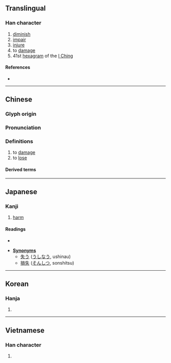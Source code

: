 {{character info/new}}
{{also|损}}<!-- may be replaced by zh-forms -->
==Translingual==

===Han character===
{{Han char|rn=64|rad=手|as=10|sn=13|four=56086|canj=QRBC|ids=⿰扌員}}

# [[diminish]]
# [[impair]]
# [[injure]]
# to [[damage]]
# 41st [[hexagram]] of the [[I Ching]]

====References====
* {{Han ref|kx=0446.060|dkj=12459|dj=0796.270|hdz=31931.100|uh=640D|ud=25613|bh=B76C|bd=46956}}

----

==Chinese==
{{zh-forms|s=损}}

===Glyph origin===
{{Han etym}}

===Pronunciation===
{{zh-pron
|m=sǔn
|c=syun2
|h=pfs=sún
|md=
|mn=sún/qz,tw,xm:sńg/zz:súiⁿ
|mn_note=sún - literary; sńg/súiⁿ - vernacular
|w=
|mc=y
|oc=y
|cat=
}}

===Definitions===
{{zh-hanzi}}

# to [[damage]]
# to [[lose]]
#: {{zh-x|損失|to lose}}

====Derived terms====
{{zh-der|七損八傷|佞徒損友|傷損|分毫無損|受損|增損|役損|悶損|抑損|折損|損上益下|損事|損人|損人利己|損人安己|損人益己|損人肥己|損傷|損兵折將|損到家|損友|損壞|損壽|損失|損害|損害賠償|損將折兵|損己利物|損年|損德|損折|損挹|損書|損本逐末|損毀|損益|損者三友|損者三樂|損耗|損蝕|損軍折將|損陰壞德|損陰騭|敗損|斟酌損益|有增無損|有形損耗|有損無益|欲益反損|毀損|毀損罪|毫髮無損|求益反損|汙損|海損|減損|火災損失|無損|瘦損|益上損下|破損|磨損|純損|繁華損枝|罨損|耗損|虧損|蝕損|裁損|貶損|費日損功|跌打損傷|香消玉損}}

----

==Japanese==

===Kanji===
{{ja-kanji|grade=5|rs=手10}}

# [[harm]] <!-- "Kanji" is a POS header -->

====Readings====
* {{ja-readings|on=[[そん]] (son)|kun=[[そこなう]] (sokonau), [[へる]] (heru), [[そこねる]] (sokoneru)}}

* '''[[Synonym]]s'''
** [[失う]] ([[うしなう]], ushinau)
** [[損失]] ([[そんしつ]], sonshitsu)

----

==Korean==

===Hanja===
{{ko-hanja|hangeul=손|eumhun=|rv=son|mr=son|y=son}}

# {{defn|lang=ko|sort=手10}}

----

==Vietnamese==

===Han character===
{{vi-hantu|[[tốn]], [[tổn]], [[tủn]], [[vin]], [[tỏn]]|rs=手10}}

# {{defn|lang=vi|sort=手10}}